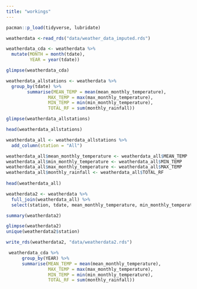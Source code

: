 ```yaml
---
title: "workings"
---
```


```r

pacman::p_load(tidyverse, lubridate)

weatherdata <-read_rds("data/weather_data_imputed.rds")

weatherdata_cda <- weatherdata %>%
  mutate(MONTH = month(tdate),
         YEAR = year(tdate))

glimpse(weatherdata_cda)
```

```r
weatherdata_allstations <- weatherdata %>%
  group_by(tdate) %>%
        summarise(MEAN_TEMP = mean(mean_monthly_temperature),
                MAX_TEMP = max(max_monthly_temperature),
                MIN_TEMP = min(min_monthly_temperature),
                TOTAL_RF = sum(monthly_rainfall))

glimpse(weatherdata_allstations)
```

```r
head(weatherdata_allstations)


```

```r
weatherdata_all <- weatherdata_allstations %>%
  add_column(station = "All")

weatherdata_all$mean_monthly_temperature <- weatherdata_all$MEAN_TEMP
weatherdata_all$min_monthly_temperature <- weatherdata_all$MIN_TEMP
weatherdata_all$max_monthly_temperature <- weatherdata_all$MAX_TEMP
weatherdata_all$monthly_rainfall <- weatherdata_all$TOTAL_RF
  
head(weatherdata_all)

```

```r

weatherdata2 <- weatherdata %>%
  full_join(weatherdata_all) %>%
  select(station, tdate, mean_monthly_temperature, min_monthly_temperature, max_monthly_temperature, monthly_rainfall)

summary(weatherdata2)

```

```r
glimpse(weatherdata2)
unique(weatherdata2$station)
```
```r
write_rds(weatherdata2, "data/weatherdata2.rds")

```


```r
 weatherdata_cda %>%
      group_by(YEAR) %>%
      summarise(MEAN_TEMP = mean(mean_monthly_temperature),
                MAX_TEMP = max(max_monthly_temperature),
                MIN_TEMP = min(min_monthly_temperature),
                TOTAL_RF = sum(monthly_rainfall))


```